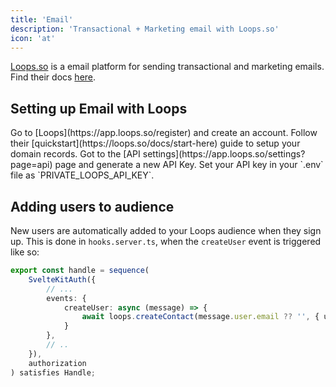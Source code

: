 ```yaml
---
title: 'Email'
description: 'Transactional + Marketing email with Loops.so'
icon: 'at'
---
```

[Loops.so](https://loops.so) is a email platform for sending transactional and marketing emails. Find their docs [here](https://loops.so/docs).
## Setting up Email with Loops
<Steps>
    <Step title="Create Loops account">
        Go to [Loops](https://app.loops.so/register) and create an account.
    </Step>
   <Step title="Setup domain records">
        Follow their [quickstart](https://loops.so/docs/start-here) guide to setup your domain records.
   </Step>
   <Step title="Generate API Key">
        Got to the [API settings](https://app.loops.so/settings?page=api) page and generate a new API Key.
   </Step>
    <Step title="Set .env var">
        Set your API key in your `.env` file as `PRIVATE_LOOPS_API_KEY`.
    </Step>
</Steps>

## Adding users to audience

New users are automatically added to your Loops audience when they sign up.
This is done in `hooks.server.ts`, when the `createUser` event is triggered like so:
```ts hooks.server.ts
export const handle = sequence(
	SvelteKitAuth({
		// ...
		events: {
			createUser: async (message) => {
				await loops.createContact(message.user.email ?? '', { userId: message.user.id });
			}
		},
		// ..
	}),
	authorization
) satisfies Handle;
```